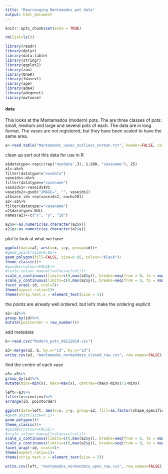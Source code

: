 ```yaml
---
title: "Rearranging Mantamados pot data"
output: html_document
---
```


```r
knitr::opts_chunk$set(echo = TRUE)
```

`````r
rm(list=ls())
``````

`````r
library(readr)
library(dplyr)
library(data.table)
library(stringr)
library(ggplot2)
library(zoo)
library(OneR)
library(fdasrvf)
library(ape)
library(ade4)
library(adegenet)
library(mvtnorm)
`````

#### data
This looks at the Mantamados (modern) pots.  The are three classes of pots: small, medium and large and several pots of each. The data are in long format.  The vases are not registered, but they have been scaled to have the same area.

`````r
a<-read.table("Mantamados_vases_outlines_norman.txt", header=FALSE, colClasses=c(V1="character"), fill=TRUE)
`````````
clean up sort out this data for use in R
`````4
a$datatype<-rep(c(rep("nondata",3), 1:200, "vasename"), 25)
a1<-a%>%
filter(datatype!="nondata")
vaseids<-a%>%
filter(datatype=="vasename")
vaseids1<-vaseids$V1
vaseids2<-gsub("IMAGE=", "", vaseids1)
a1$vase_id<-rep(vaseids2, each=201)
a2<-a1%>%
filter(datatype!="vasename")
a2$datatype<-NULL
names(a2)<-c("x", "y", "id")
`````

```r
a2$x<-as.numeric(as.character(a2$x))
a2$y<-as.numeric(as.character(a2$y))
```````
plot to look at what we have
`````r
ggplot(data=a2, aes(x=x, y=y, group=id))+
#geom_point(size=0.05)+
geom_polygon(fill=FALSE, size=0.05, colour="black")+
theme_classic()+
#guides(colour=FALSE)+
#scale_colour_manual(values=c(col))+
scale_x_continuous(limits=c(0,max(a2$y)), breaks=seq(from = 0, to = max(a2$y), by = 100))+
scale_y_continuous(limits=c(0,max(a2$y)), breaks=seq(from = 0, to = max(a2$y), by = 100))+
facet_wrap(~id, ncol=5)+
theme(aspect.ratio=1)+
theme(strip.text.x = element_text(size = 5))
```````
the points are already well ordered. but let's make the ordering explicit

`````r
a2<-a2%>%
group_by(id)%>%
mutate(pointorder = row_number())
````````
add metadata
`````r
b<-read.csv("Modern_pots_09122019.csv")
`````

`````r
a3<-merge(a2, b, by.x="id", by.y="id")
write.csv(a3, "mantamados_normandata_closed_raw.csv", row.names=FALSE)
`````



find the centre of each vase
`````r
a3<-a3%>%
group_by(id)%>%
mutate(minx=min(x), maxx=max(x), centrex=(maxx-minx)/2+minx)

left<-a3%>%
filter(x<=centrex)%>%
arrange(id, pointorder)
``````

`````r
ggplot(data=left, aes(x=x, y=y, group=id, fill=as.factor(shape_specific)))+
#geom_point(size=0.1)+
geom_polygon()+
theme_classic()+
#guides(colour=FALSE)+
#scale_colour_manual(values=c(col))+
scale_x_continuous(limits=c(0,max(a2$y)), breaks=seq(from = 0, to = max(a2$y), by = 200))+
scale_y_continuous(limits=c(0,max(a2$y)), breaks=seq(from = 0, to = max(a2$y), by = 200))+
facet_wrap(~id, ncol=5)+
theme(aspect.ratio=1)+
theme(strip.text.x = element_text(size = 5))
```````

`````r
write.csv(left, "mantamados_normandata_open_raw.csv", row.names=FALSE)
```````

